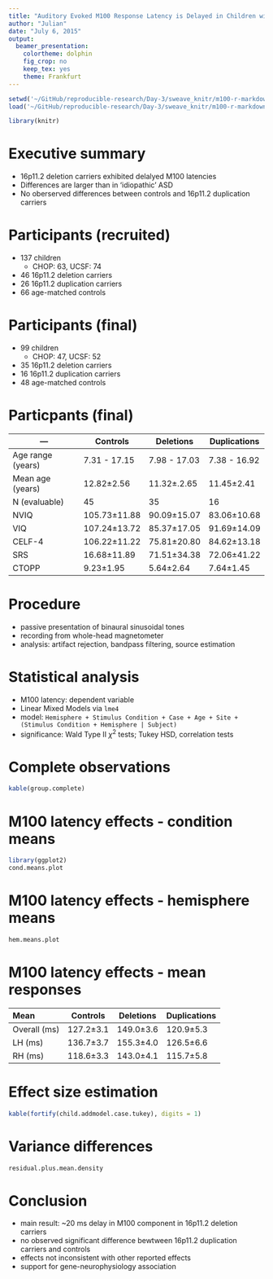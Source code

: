 ```yaml
---
title: "Auditory Evoked M100 Response Latency is Delayed in Children with 16p11.2 Deletion but not 16p11.2 Duplication"
author: "Julian"
date: "July 6, 2015"
output: 
  beamer_presentation: 
    colortheme: dolphin
    fig_crop: no
    keep_tex: yes
    theme: Frankfurt
---
```


```r
setwd('~/GitHub/reproducible-research/Day-3/sweave_knitr/m100-r-markdown/')
load('~/GitHub/reproducible-research/Day-3/sweave_knitr/m100-r-markdown/child-control-deletion-duplication-analyses-workspace-december-2014.rda')

library(knitr)
```

# Executive summary
- 16p11.2 deletion carriers exhibited delalyed M100 latencies  
- Differences are larger than in 'idiopathic' ASD  
- No oberserved differences between controls and 16p11.2 duplication carriers

# Participants (recruited)
- 137 children  
  + CHOP: 63, UCSF: 74
- 46 16p11.2 deletion carriers  
- 26 16p11.2 duplication carriers  
- 66 age-matched controls  

# Participants (final)
- 99 children  
  + CHOP: 47, UCSF: 52  
- 35 16p11.2 deletion carriers  
- 16 16p11.2 duplication carriers  
- 48 age-matched controls 

# Particpants (final)

|---|Controls	| Deletions	| Duplications|
|-----|-----|-----|-----
|Age range (years) |	7.31 - 17.15	|7.98 - 17.03 |	7.38 - 16.92
|Mean age (years) |	12.82±2.56 |	11.32±.2.65 |	11.45±2.41
|N (evaluable) |	45 |	35 |	16
|NVIQ|	105.73±11.88 |	90.09±15.07 |	83.06±10.68
|VIQ|	107.24±13.72|	85.37±17.05 |	91.69±14.09
|CELF-4|	106.22±11.22 |	75.81±20.80 |	84.62±13.18
|SRS|	16.68±11.89 |	71.51±34.38 |	72.06±41.22
|CTOPP  |	9.23±1.95 |	5.64±2.64 |	7.64±1.45



# Procedure
- passive presentation of binaural sinusoidal tones  
- recording from whole-head magnetometer  
- analysis: artifact rejection, bandpass filtering, source estimation

# Statistical analysis
- M100 latency: dependent variable  
- Linear Mixed Models via `lme4`  
- model: `Hemisphere + Stimulus Condition + Case + Age + Site + (Stimulus Condition + Hemisphere | Subject)`  
- significance: Wald Type II $\chi$^2^ tests; Tukey HSD, correlation tests


# Complete observations
```r
kable(group.complete)
```



# M100 latency effects - condition means

```r
library(ggplot2)
cond.means.plot
```

# M100 latency effects - hemisphere means

```r
hem.means.plot
```

# M100 latency effects - mean responses
|Mean | Controls | Deletions | Duplications|
|:-----|-----|-----|-----
|Overall (ms) |	127.2±3.1	| 149.0±3.6 |	120.9±5.3
|LH (ms) | 136.7±3.7	| 155.3±4.0 | 126.5±6.6
|RH (ms) | 118.6±3.3 | 143.0±4.1 | 115.7±5.8

# Effect size estimation
```r
kable(fortify(child.addmodel.case.tukey), digits = 1)

```

# Variance differences
```r
residual.plus.mean.density
```

# Conclusion
 - main result: ~20 ms delay in M100 component in 16p11.2 deletion carriers  
 - no observed significant difference bewtween 16p11.2 duplication carriers and controls  
- effects not inconsistent with other reported effects
- support for gene-neurophysiology association